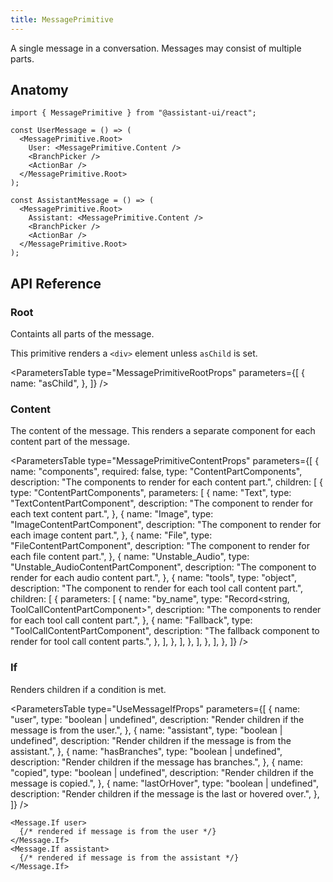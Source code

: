 ```yaml
---
title: MessagePrimitive
---
```


A single message in a conversation. Messages may consist of multiple parts.


## Anatomy

```tsx
import { MessagePrimitive } from "@assistant-ui/react";

const UserMessage = () => (
  <MessagePrimitive.Root>
    User: <MessagePrimitive.Content />
    <BranchPicker />
    <ActionBar />
  </MessagePrimitive.Root>
);

const AssistantMessage = () => (
  <MessagePrimitive.Root>
    Assistant: <MessagePrimitive.Content />
    <BranchPicker />
    <ActionBar />
  </MessagePrimitive.Root>
);
```

## API Reference

### Root

Containts all parts of the message.

This primitive renders a `<div>` element unless `asChild` is set.

<ParametersTable
  type="MessagePrimitiveRootProps"
  parameters={[
    {
      name: "asChild",
    },
  ]}
/>

### Content

The content of the message. This renders a separate component for each content part of the message.

<ParametersTable
  type="MessagePrimitiveContentProps"
  parameters={[
    {
      name: "components",
      required: false,
      type: "ContentPartComponents",
      description: "The components to render for each content part.",
      children: [
        {
          type: "ContentPartComponents",
          parameters: [
            {
              name: "Text",
              type: "TextContentPartComponent",
              description:
                "The component to render for each text content part.",
            },
            {
              name: "Image",
              type: "ImageContentPartComponent",
              description:
                "The component to render for each image content part.",
            },
            {
              name: "File",
              type: "FileContentPartComponent",
              description:
                "The component to render for each file content part.",
            },
            {
              name: "Unstable_Audio",
              type: "Unstable_AudioContentPartComponent",
              description:
                "The component to render for each audio content part.",
            },
            {
              name: "tools",
              type: "object",
              description:
                "The component to render for each tool call content part.",
              children: [
                {
                  parameters: [
                    {
                      name: "by_name",
                      type: "Record<string, ToolCallContentPartComponent>",
                      description:
                        "The components to render for each tool call content part.",
                    },
                    {
                      name: "Fallback",
                      type: "ToolCallContentPartComponent",
                      description:
                        "The fallback component to render for tool call content parts.",
                    },
                  ],
                },
              ],
            },
          ],
        },
      ],
    },
  ]}
/>

### If

Renders children if a condition is met.

<ParametersTable
  type="UseMessageIfProps"
  parameters={[
    {
      name: "user",
      type: "boolean | undefined",
      description: "Render children if the message is from the user.",
    },
    {
      name: "assistant",
      type: "boolean | undefined",
      description: "Render children if the message is from the assistant.",
    },
    {
      name: "hasBranches",
      type: "boolean | undefined",
      description: "Render children if the message has branches.",
    },
    {
      name: "copied",
      type: "boolean | undefined",
      description: "Render children if the message is copied.",
    },
    {
      name: "lastOrHover",
      type: "boolean | undefined",
      description:
        "Render children if the message is the last or hovered over.",
    },
  ]}
/>

```tsx
<Message.If user>
  {/* rendered if message is from the user */}
</Message.If>
<Message.If assistant>
  {/* rendered if message is from the assistant */}
</Message.If>
```
